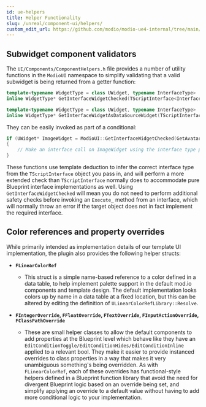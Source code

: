 ```yaml
---
id: ue-helpers
title: Helper Functionality
slug: /unreal/component-ui/helpers/
custom_edit_url: https://github.com/modio/modio-ue4-internal/tree/main/Plugins/ModioComponentUI/Doc/component-ui/helpers.mdx
---
```



## Subwidget component validators

The `UI/Components/ComponentHelpers.h` file provides a number of utility functions in the `ModioUI` namespace to simplify validating that a valid subwidget is being returned from a getter function:

```cpp
template<typename WidgetType = class UWidget, typename InterfaceType>
inline WidgetType* GetInterfaceWidgetChecked(TScriptInterface<InterfaceType> TargetWidget);

template<typename WidgetType = class UWidget, typename InterfaceType>
inline WidgetType* GetInterfaceWidgetAsDataSourceWidget(TScriptInterface<InterfaceType> TargetWidget);
```

They can be easily invoked as part of a conditional:

```cpp
if (UWidget* ImageWidget = ModioUI::GetInterfaceWidgetChecked(GetAvatarImageWidget()))
{
    // Make an interface call on ImageWidget using the interface type passed in to GetInterfaceWidgetChecked 
}
```

These functions use template deduction to infer the correct interface type from the `TScriptInterface` object you pass in, and will perform a more extended check than `TScriptInterface` normally does to accommodate pure Blueprint interface implementations as well. Using `GetInterfaceWidgetChecked` will mean you do not need to perform additional safety checks before invoking an `Execute_` method from an interface, which will normally throw an error if the target object does not in fact implement the required interface.

## Color references and property overrides

While primarily intended as implementation details of our template UI implementation, the plugin also provides the following helper structs:

- **`FLinearColorRef`**

    - This struct is a simple name-based reference to a color defined in a data table, to help implement palette support in the default mod.io components and template design. The default implementation looks colors up by name in a data table at a fixed location, but this can be altered by editing the definition of `ULinearColorRefLibrary::Resolve`.

- **`FIntegerOverride`, `FFloatOverride`, `FTextOverride`, `FInputActionOverride`, `FClassPathOverride`**

    - These are small helper classes to allow the default components to add properties at the Blueprint level which behave like they have an `EditConditionToggle/EditConditionHides/EditConditionInline` applied to a relevant bool. They make it easier to provide instanced overrides to class properties in a way that makes it very unambiguous something's being overridden. As with `FLinearColorRef`, each of these overrides has functional-style helpers defined in a Blueprint function library that avoid the need for divergent Blueprint logic based on an override being set, and simplify applying an override to a default value without having to add more conditional logic to your implementation.